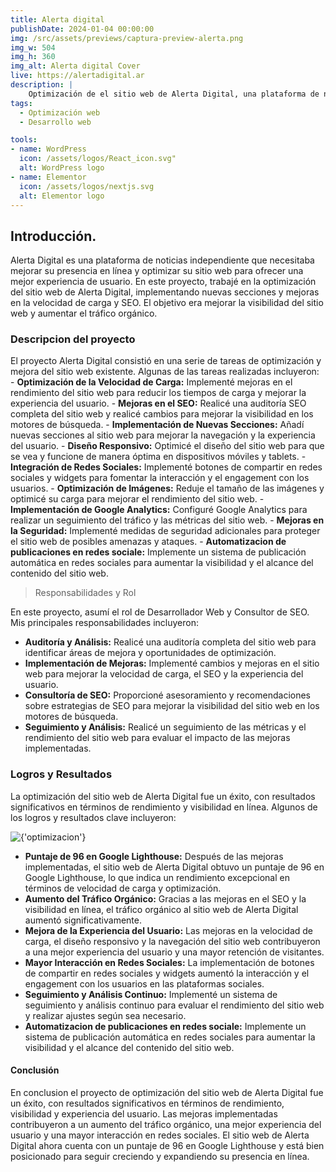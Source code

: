 ```yaml
---
title: Alerta digital
publishDate: 2024-01-04 00:00:00
img: /src/assets/previews/captura-preview-alerta.png
img_w: 504
img_h: 360
img_alt: Alerta digital Cover
live: https://alertadigital.ar
description: |
    Optimización de el sitio web de Alerta Digital, una plataforma de noticias independiente. Implementación de nuevas secciones y mejoras en la velocidad de carga y SEO. hasta conseguir un puntaje de 96 en Google Lighthouse.
tags:
  - Optimización web
  - Desarrollo web

tools:
- name: WordPress
  icon: /assets/logos/React_icon.svg"
  alt: WordPress logo
- name: Elementor
  icon: /assets/logos/nextjs.svg
  alt: Elementor logo
---
```




## Introducción.

Alerta Digital es una plataforma de noticias independiente que necesitaba mejorar su presencia en línea y optimizar su sitio web para ofrecer una mejor experiencia de usuario. En este proyecto, trabajé en la optimización del sitio web de Alerta Digital, implementando nuevas secciones y mejoras en la velocidad de carga y SEO. El objetivo era mejorar la visibilidad del sitio web y aumentar el tráfico orgánico.


### Descripcion del proyecto

El proyecto Alerta Digital consistió en una serie de tareas de optimización y mejora del sitio web existente. Algunas de las tareas realizadas incluyeron:
    -  **Optimización de la Velocidad de Carga:** Implementé mejoras en el rendimiento del sitio web para reducir los tiempos de carga y mejorar la experiencia del usuario.
    -  **Mejoras en el SEO:** Realicé una auditoría SEO completa del sitio web y realicé cambios para mejorar la visibilidad en los motores de búsqueda.
    -  **Implementación de Nuevas Secciones:** Añadí nuevas secciones al sitio web para mejorar la navegación y la experiencia del usuario.
    -  **Diseño Responsivo:** Optimicé el diseño del sitio web para que se vea y funcione de manera óptima en dispositivos móviles y tablets.
    -  **Integración de Redes Sociales:** Implementé botones de compartir en redes sociales y widgets para fomentar la interacción y el engagement con los usuarios.
    -  **Optimización de Imágenes:** Reduje el tamaño de las imágenes y optimicé su carga para mejorar el rendimiento del sitio web.
    -  **Implementación de Google Analytics:** Configuré Google Analytics para realizar un seguimiento del tráfico y las métricas del sitio web.
    -  **Mejoras en la Seguridad:** Implementé medidas de seguridad adicionales para proteger el sitio web de posibles amenazas y ataques.
    - **Automatizacion de publicaciones en redes sociale:** Implemente un sistema de publicación automática en redes sociales para aumentar la visibilidad y el alcance del contenido del sitio web.


> Responsabilidades y Rol

En este proyecto, asumí el rol de Desarrollador Web y Consultor de SEO. Mis principales responsabilidades incluyeron:
-  **Auditoría y Análisis:** Realicé una auditoría completa del sitio web para identificar áreas de mejora y oportunidades de optimización.
-  **Implementación de Mejoras:** Implementé cambios y mejoras en el sitio web para mejorar la velocidad de carga, el SEO y la experiencia del usuario.
-  **Consultoría de SEO:** Proporcioné asesoramiento y recomendaciones sobre estrategias de SEO para mejorar la visibilidad del sitio web en los motores de búsqueda.
-  **Seguimiento y Análisis:** Realicé un seguimiento de las métricas y el rendimiento del sitio web para evaluar el impacto de las mejoras implementadas.



### Logros y Resultados

La optimización del sitio web de Alerta Digital fue un éxito, con resultados significativos en términos de rendimiento y visibilidad en línea. Algunos de los logros y resultados clave incluyeron:

<div class="flex justify-center my-10 ">
<Image class="rounded-3xl" src={optimizacion} format='webp' width={300} alt={'optimizacion'} />
</div>


-  **Puntaje de 96 en Google Lighthouse:** Después de las mejoras implementadas, el sitio web de Alerta Digital obtuvo un puntaje de 96 en Google Lighthouse, lo que indica un rendimiento excepcional en términos de velocidad de carga y optimización.
-  **Aumento del Tráfico Orgánico:** Gracias a las mejoras en el SEO y la visibilidad en línea, el tráfico orgánico al sitio web de Alerta Digital aumentó significativamente.
-  **Mejora de la Experiencia del Usuario:** Las mejoras en la velocidad de carga, el diseño responsivo y la navegación del sitio web contribuyeron a una mejor experiencia del usuario y una mayor retención de visitantes.
-  **Mayor Interacción en Redes Sociales:** La implementación de botones de compartir en redes sociales y widgets aumentó la interacción y el engagement con los usuarios en las plataformas sociales.
-  **Seguimiento y Análisis Continuo:** Implementé un sistema de seguimiento y análisis continuo para evaluar el rendimiento del sitio web y realizar ajustes según sea necesario.
-  **Automatizacion de publicaciones en redes sociale:** Implemente un sistema de publicación automática en redes sociales para aumentar la visibilidad y el alcance del contenido del sitio web.




#### Conclusión

En conclusion el proyecto de optimización del sitio web de Alerta Digital fue un éxito, con resultados significativos en términos de rendimiento, visibilidad y experiencia del usuario. Las mejoras implementadas contribuyeron a un aumento del tráfico orgánico, una mejor experiencia del usuario y una mayor interacción en redes sociales. El sitio web de Alerta Digital ahora cuenta con un puntaje de 96 en Google Lighthouse y está bien posicionado para seguir creciendo y expandiendo su presencia en línea.


